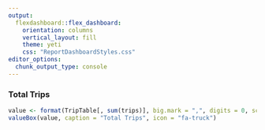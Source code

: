 ```yaml
---
output: 
  flexdashboard::flex_dashboard:
    orientation: columns
    vertical_layout: fill
    theme: yeti
    css: "ReportDashboardStyles.css"
editor_options: 
  chunk_output_type: console
---
```

### Total Trips

```r
value <- format(TripTable[, sum(trips)], big.mark = ",", digits = 0, scientific = FALSE, trim = TRUE)
valueBox(value, caption = "Total Trips", icon = "fa-truck")
```